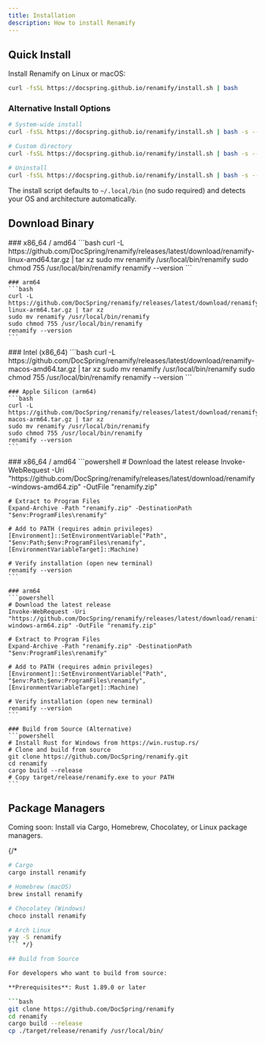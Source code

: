 ```yaml
---
title: Installation
description: How to install Renamify
---
```



## Quick Install

Install Renamify on Linux or macOS:

```bash
curl -fsSL https://docspring.github.io/renamify/install.sh | bash
```

### Alternative Install Options

```bash
# System-wide install
curl -fsSL https://docspring.github.io/renamify/install.sh | bash -s -- --system

# Custom directory
curl -fsSL https://docspring.github.io/renamify/install.sh | bash -s -- --prefix "$HOME/bin"

# Uninstall
curl -fsSL https://docspring.github.io/renamify/install.sh | bash -s -- --uninstall
```

The install script defaults to `~/.local/bin` (no sudo required) and detects your OS and architecture automatically.

## Download Binary

<Tabs>
  <TabItem label="Linux">
    ### x86_64 / amd64
    ```bash
    curl -L https://github.com/DocSpring/renamify/releases/latest/download/renamify-linux-amd64.tar.gz | tar xz
    sudo mv renamify /usr/local/bin/renamify
    sudo chmod 755 /usr/local/bin/renamify
    renamify --version
    ```
    
    ### arm64
    ```bash
    curl -L https://github.com/DocSpring/renamify/releases/latest/download/renamify-linux-arm64.tar.gz | tar xz
    sudo mv renamify /usr/local/bin/renamify
    sudo chmod 755 /usr/local/bin/renamify
    renamify --version
    ```
  </TabItem>
  
  <TabItem label="macOS">
    ### Intel (x86_64)
    ```bash
    curl -L https://github.com/DocSpring/renamify/releases/latest/download/renamify-macos-amd64.tar.gz | tar xz
    sudo mv renamify /usr/local/bin/renamify
    sudo chmod 755 /usr/local/bin/renamify
    renamify --version
    ```
    
    ### Apple Silicon (arm64)
    ```bash
    curl -L https://github.com/DocSpring/renamify/releases/latest/download/renamify-macos-arm64.tar.gz | tar xz
    sudo mv renamify /usr/local/bin/renamify
    sudo chmod 755 /usr/local/bin/renamify
    renamify --version
    ```
  </TabItem>
  
  <TabItem label="Windows">
    ### x86_64 / amd64
    ```powershell
    # Download the latest release
    Invoke-WebRequest -Uri "https://github.com/DocSpring/renamify/releases/latest/download/renamify-windows-amd64.zip" -OutFile "renamify.zip"
    
    # Extract to Program Files
    Expand-Archive -Path "renamify.zip" -DestinationPath "$env:ProgramFiles\renamify"
    
    # Add to PATH (requires admin privileges)
    [Environment]::SetEnvironmentVariable("Path", "$env:Path;$env:ProgramFiles\renamify", [EnvironmentVariableTarget]::Machine)
    
    # Verify installation (open new terminal)
    renamify --version
    ```
    
    ### arm64
    ```powershell
    # Download the latest release
    Invoke-WebRequest -Uri "https://github.com/DocSpring/renamify/releases/latest/download/renamify-windows-arm64.zip" -OutFile "renamify.zip"
    
    # Extract to Program Files
    Expand-Archive -Path "renamify.zip" -DestinationPath "$env:ProgramFiles\renamify"
    
    # Add to PATH (requires admin privileges)
    [Environment]::SetEnvironmentVariable("Path", "$env:Path;$env:ProgramFiles\renamify", [EnvironmentVariableTarget]::Machine)
    
    # Verify installation (open new terminal)
    renamify --version
    ```
    
    ### Build from Source (Alternative)
    ```powershell
    # Install Rust for Windows from https://win.rustup.rs/
    # Clone and build from source
    git clone https://github.com/DocSpring/renamify.git
    cd renamify
    cargo build --release
    # Copy target/release/renamify.exe to your PATH
    ```
  </TabItem>
</Tabs>

## Package Managers

Coming soon: Install via Cargo, Homebrew, Chocolatey, or Linux package managers.

{/* 
```bash
# Cargo
cargo install renamify

# Homebrew (macOS)
brew install renamify

# Chocolatey (Windows)
choco install renamify

# Arch Linux
yay -S renamify
``` */}

## Build from Source

For developers who want to build from source:

**Prerequisites**: Rust 1.89.0 or later

```bash
git clone https://github.com/DocSpring/renamify
cd renamify
cargo build --release
cp ./target/release/renamify /usr/local/bin/
```
